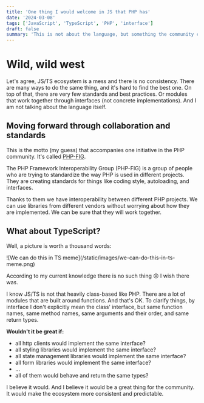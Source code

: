 ```yaml
---
title: 'One thing I would welcome in JS that PHP has'
date: '2024-03-08'
tags: ['JavaScript', 'TypeScript', 'PHP', 'interface']
draft: false
summary: 'This is not about the language, but something the community created for its users.'
---
```


# Wild, wild west

Let's agree, JS/TS ecosystem is a mess and there is no consistency. There are many ways to do the same thing, and it's
hard to find the best one. On top of that, there are very few standards and best practices.
Or modules that work together through interfaces (not concrete implementations). And I am not talking about the language
itself.

## Moving forward through collaboration and standards

This is the motto (my guess) that accompanies one initiative in the PHP community. It's called [PHP-FIG](https://www.php-fig.org/).

The PHP Framework Interoperability Group (PHP-FIG) is a group of people who are trying to standardize the way PHP is used in
different projects. They are creating standards for things like coding style, autoloading, and interfaces.

Thanks to them we have interoperability between different PHP projects. We can use libraries from different vendors
without worrying about how they are implemented. We can be sure that they will work together.

## What about TypeScript?

Well, a picture is worth a thousand words:

<div className="flex items-center justify-center">
  ![We can do this in TS meme](/static/images/we-can-do-this-in-ts-meme.png)
</div>

According to my current knowledge there is no such thing 😞 I wish there was.

I know JS/TS is not that heavily class-based like PHP. There are a lot of modules that are built around functions.
And that's OK. To clarify things, by interface I don't explicitly mean the class' interface, but same function names,
same method names, same arguments and their order, and same return types.

**Wouldn't it be great if:**

- all http clients would implement the same interface?
- all styling libraries would implement the same interface?
- all state management libraries would implement the same interface?
- all form libraries would implement the same interface?
- ...
- all of them would behave and return the same types?

I believe it would. And I believe it would be a great thing for the community. It would make the ecosystem more
consistent and predictable.
